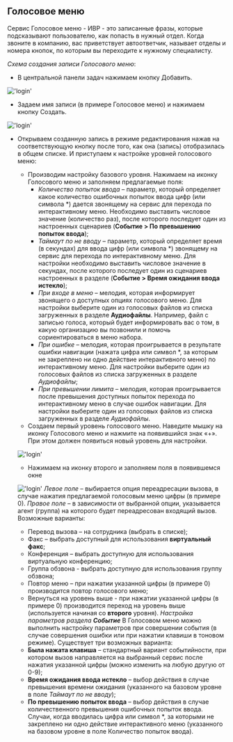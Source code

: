 ## Голосовое меню

Сервис Голосовое меню - ИВР - это записанные фразы, которые подсказывают пользователю, как попасть в нужный отдел. Когда звоните в компанию, вас приветствует автоответчик, называет отделы и номера кнопок, по которым вы переходите к нужному специалисту.

*Схема создания записи Голосового меню*:
 + В центральной панели задач нажимаем кнопку Добавить.

!['login'](../img/Amenities_ivr_main.png)

 + Задаем имя записи (в примере Голосовое меню) и нажимаем кнопку Создать.

!['login'](../img/Amenities_ivr_name.png)

  + Открываем созданную запись в режиме редактирования нажав на соответствующую кнопку после того, как она (запись) отобразилась в общем списке. И приступаем к настройке уровней голосового меню:
    - Производим настройку базового уровня. Нажимаем на иконку Голосового меню и заполняем предлагаемые поля:
      - *Количество попыток ввода* – параметр, который определяет какое количество ошибочных попыток ввода цифр (или символа *) дается звонящему на сервис для перехода по интерактивному меню. Необходимо выставить числовое значение  (количество раз), после которого последует один из настроенных сценариев (**Событие > По превышению попыток ввода**);
      - *Таймаут по не вводу* – параметр, который определяет время (в секундах) для ввода цифр (или символа *) звонящему на сервис для перехода по интерактивному меню. Для настройки необходимо выставить числовое значение в секундах, после которого последует один из сценариев настроенных в разделе (**Событие > Время ожидания ввода истекло**);
      - *При входе в меню* – мелодия, которая информирует звонящего о доступных опциях голосового меню. Для настройки выберите один из голосовых файлов из списка загруженных в разделе **Аудиофайлы**. Например, файл с записью голоса, который будет информировать вас о том, в какую организацию вы позвонили и помочь сориентироваться в меню набора.
      - *При ошибке* – мелодия, которая проигрывается в результате ошибки навигации (нажата цифра или символ *, за которым не закреплено ни одно действие интерактивного меню) по интерактивному меню. Для настройки выберите один из голосовых файлов из списка загруженных в разделе *Аудиофайлы*;
      - *При превышении лимита* – мелодия, которая проигрывается после превышения доступных попыток перехода по интерактивному меню в случае ошибок навигации. Для настройки выберите один из голосовых файлов из списка загруженных в разделе *Аудиофайлы*.
    - Создаем первый уровень голосового меню. Наведите мышку на иконку Голосового меню и
    нажмите на появившийся знак «+». При этом должен появиться новый уровень для настройки.

    !['login'](../img/Amenities_ivr_1.png)

    - Нажимаем на иконку второго и заполняем поля в появившемся окне

    !['login'](../img/Amenities_ivr_2.png)
    *Левое поле* – выбирается опция переадресации вызова, в случае нажатия предлагаемой
голосовым меню цифры (в примере 0).
    *Правое поле* – в зависимости от выбранной опции, указывается агент (группа) на которого будет переадресован входящий вызов. Возможные варианты:
      - Перевод вызова – на сотрудника (выбрать в списке);
      - Факс – выбрать доступный для использования **виртуальный факс**;
      - Конференция – выбрать доступную для использования виртуальную конференцию;
      - Группа обзвона - выбрать доступную для использования группу обзвона;
      - Повтор меню – при нажатии указанной цифры (в примере 0) производится повтор голосового меню;
      - Вернуться на уровень выше - при нажатии указанной цифры (в примере 0) производится переход на уровень выше (используется начиная со **второго** уровня).
    *Настройка параметров раздела **Событие***
    В Голосовом меню можно выполнить настройку параметров при совершении события (в случае совершения ошибки или при нажатии клавиши в тоновом режиме). Существует три возможных варианта:
      - **Была нажата клавиша** – стандартный вариант событийности, при котором вызов направляется на выбранный сервис после нажатия указанной цифры (можно изменить на любую другую от 0-9);
      - **Время ожидания ввода истекло** – выбор действия в случае превышения времени ожидания (указанного на базовом уровне в поле *Таймаут по не вводу*);
      - **По превышению попыток ввода** – выбор действия в случае количественного превышения ошибочных попыток ввода. Случаи, когда вводилась цифра или символ *, за которыми не закреплено ни одно действие интерактивного меню (указанного на базовом уровне в поле Количество попыток ввода).